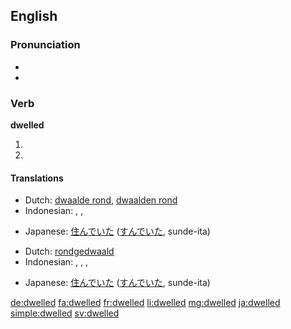 ==English==

===Pronunciation===
* {{IPA|/ˈdwɛlt/}}
* {{audio|en-us-dwelled.ogg|Audio (US)}}

===Verb===
'''dwelled'''

# {{en-simple past of|dwell}}
# {{past participle of|dwell|lang=en}}

====Translations====
{{trans-top|simple past of dwell}}
* Dutch: [[dwaalde rond]], [[dwaalden rond]]
* Indonesian: {{t+|id|tinggal}}, {{t+|id|diam|alt=berdiam}}, {{t+|id|diam|alt=mendiami}}
{{trans-mid}}
* Japanese: [[住んでいた]] ([[すんでいた]], sunde-ita)
{{trans-bottom}}

{{trans-top|past participle of dwell}}
* Dutch: [[rondgedwaald]]
* Indonesian: {{t+|id|tinggal}}, {{t+|id|diam|alt=berdiam}}, {{t+|id|diam|alt=mendiami}}, {{t+|id|diam|alt=didiami}}
{{trans-mid}}
* Japanese: [[住んでいた]] ([[すんでいた]], sunde-ita)
{{trans-bottom}}

[[de:dwelled]]
[[fa:dwelled]]
[[fr:dwelled]]
[[li:dwelled]]
[[mg:dwelled]]
[[ja:dwelled]]
[[simple:dwelled]]
[[sv:dwelled]]
